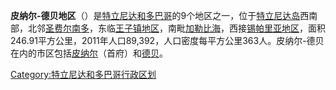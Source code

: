 {{Unreferenced|time=2020-09-03T16:56:03+00:00}}
'''皮纳尔-德贝地区'''（{{lang-en|Penal–Debe region}}）是[[特立尼达和多巴哥|特立尼达和多巴哥]]的9个地区之一，位于[[特立尼达岛|特立尼达岛]]西南部，北邻[[圣费尔南多_(特立尼达和多巴哥)|圣费尔南多]]，东临[[王子镇地区|王子镇地区]]，南毗[[加勒比海|加勒比海]]，西接[[锡帕里亚地区|锡帕里亚地区]]，面积246.91平方公里，2011年人口89,392，人口密度每平方公里363人。皮纳尔-德贝在内的市区包括[[皮纳尔|皮纳尔]]（首府）和[[德贝|德贝]]。

{{TrinidadTobago-geo-stub}}
[[Category:特立尼达和多巴哥行政区划|Category:特立尼达和多巴哥行政区划]]